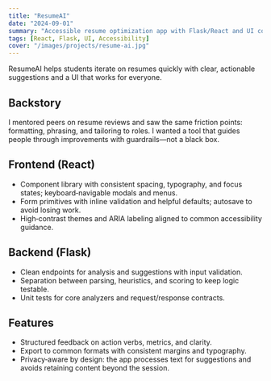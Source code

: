 ```yaml
---
title: "ResumeAI"
date: "2024-09-01"
summary: "Accessible resume optimization app with Flask/React and UI components"
tags: [React, Flask, UI, Accessibility]
cover: "/images/projects/resume-ai.jpg"
---
```


ResumeAI helps students iterate on resumes quickly with clear, actionable suggestions and a UI that works for everyone.

## Backstory

I mentored peers on resume reviews and saw the same friction points: formatting, phrasing, and tailoring to roles. I wanted a tool that guides people through improvements with guardrails—not a black box.

## Frontend (React)

- Component library with consistent spacing, typography, and focus states; keyboard‑navigable modals and menus.
- Form primitives with inline validation and helpful defaults; autosave to avoid losing work.
- High‑contrast themes and ARIA labeling aligned to common accessibility guidance.

## Backend (Flask)

- Clean endpoints for analysis and suggestions with input validation.
- Separation between parsing, heuristics, and scoring to keep logic testable.
- Unit tests for core analyzers and request/response contracts.

## Features

- Structured feedback on action verbs, metrics, and clarity.
- Export to common formats with consistent margins and typography.
- Privacy‑aware by design: the app processes text for suggestions and avoids retaining content beyond the session.
